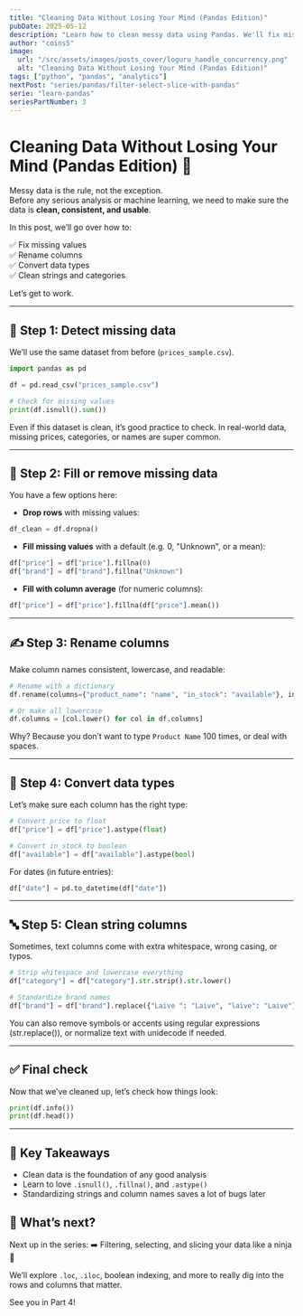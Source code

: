 ```yaml
---
title: "Cleaning Data Without Losing Your Mind (Pandas Edition)"
pubDate: 2025-05-12
description: "Learn how to clean messy data using Pandas. We'll fix missing values, rename columns, convert data types, and prepare our dataset for analysis."
author: "coins5"
image:
  url: "/src/assets/images/posts_cover/loguru_handle_concurrency.png"
  alt: "Cleaning Data Without Losing Your Mind (Pandas Edition)"
tags: ["python", "pandas", "analytics"]
nextPost: "series/pandas/filter-select-slice-with-pandas"
serie: "learn-pandas"
seriesPartNumber: 3
---
```


# Cleaning Data Without Losing Your Mind (Pandas Edition) 🧼

Messy data is the rule, not the exception.  
Before any serious analysis or machine learning, we need to make sure the data is **clean, consistent, and usable**.

In this post, we’ll go over how to:

✅ Fix missing values  
✅ Rename columns  
✅ Convert data types  
✅ Clean strings and categories

Let’s get to work.

---

## 🧹 Step 1: Detect missing data

We’ll use the same dataset from before (`prices_sample.csv`).

```python
import pandas as pd

df = pd.read_csv("prices_sample.csv")

# Check for missing values
print(df.isnull().sum())
```

Even if this dataset is clean, it’s good practice to check. In real-world data, missing prices, categories, or names are super common.

---

## 💊 Step 2: Fill or remove missing data

You have a few options here:

- **Drop rows** with missing values:

```python
df_clean = df.dropna()
```

- **Fill missing values** with a default (e.g. 0, "Unknown", or a mean):

```python
df["price"] = df["price"].fillna(0)
df["brand"] = df["brand"].fillna("Unknown")
```

- **Fill with column average** (for numeric columns):

```python
df["price"] = df["price"].fillna(df["price"].mean())
```

---

## ✍️ Step 3: Rename columns

Make column names consistent, lowercase, and readable:

```python
# Rename with a dictionary
df.rename(columns={"product_name": "name", "in_stock": "available"}, inplace=True)

# Or make all lowercase
df.columns = [col.lower() for col in df.columns]
```

Why? Because you don’t want to type `Product Name` 100 times, or deal with spaces.

---

## 🔢 Step 4: Convert data types

Let’s make sure each column has the right type:

```python
# Convert price to float
df["price"] = df["price"].astype(float)

# Convert in_stock to boolean
df["available"] = df["available"].astype(bool)
```

For dates (in future entries):

```python
df["date"] = pd.to_datetime(df["date"])
```

---

## 🔤 Step 5: Clean string columns

Sometimes, text columns come with extra whitespace, wrong casing, or typos.

```python
# Strip whitespace and lowercase everything
df["category"] = df["category"].str.strip().str.lower()

# Standardize brand names
df["brand"] = df["brand"].replace({"Laive ": "Laive", "laive": "Laive"})
```

You can also remove symbols or accents using regular expressions (str.replace()), or normalize text with unidecode if needed.

---

## ✅ Final check

Now that we’ve cleaned up, let’s check how things look:

```python
print(df.info())
print(df.head())
```

---

## 🧠 Key Takeaways

- Clean data is the foundation of any good analysis
- Learn to love `.isnull()`, `.fillna()`, and `.astype()`
- Standardizing strings and column names saves a lot of bugs later

## 📌 What’s next?

Next up in the series:
➡️ Filtering, selecting, and slicing your data like a ninja 🥷

We’ll explore `.loc`, `.iloc`, boolean indexing, and more to really dig into the rows and columns that matter.

See you in Part 4!
